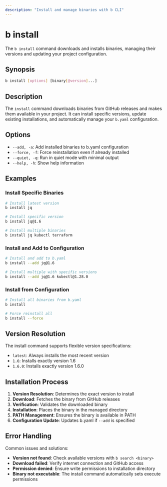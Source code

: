 ```yaml
---
description: "Install and manage binaries with b CLI"
---
```


# b install

The `b install` command downloads and installs binaries, managing their versions and updating your project configuration.

## Synopsis

```bash
b install [options] [binary[@version]...]
```

## Description

The `install` command downloads binaries from GitHub releases and makes them available in your project. It can install specific versions, update existing installations, and automatically manage your `b.yaml` configuration.

## Options

- `--add, -a`: Add installed binaries to b.yaml configuration
- `--force, -f`: Force reinstallation even if already installed
- `--quiet, -q`: Run in quiet mode with minimal output
- `--help, -h`: Show help information

## Examples

### Install Specific Binaries

```bash
# Install latest version
b install jq

# Install specific version
b install jq@1.6

# Install multiple binaries
b install jq kubectl terraform
```

### Install and Add to Configuration

```bash
# Install and add to b.yaml
b install --add jq@1.6

# Install multiple with specific versions
b install --add jq@1.6 kubectl@1.28.0
```

### Install from Configuration

```bash
# Install all binaries from b.yaml
b install

# Force reinstall all
b install --force
```

## Version Resolution

The install command supports flexible version specifications:

- `latest`: Always installs the most recent version
- `1.6`: Installs exactly version 1.6
- `1.6.0`: Installs exactly version 1.6.0

## Installation Process

1. **Version Resolution**: Determines the exact version to install
2. **Download**: Fetches the binary from GitHub releases
3. **Verification**: Validates the downloaded binary
4. **Installation**: Places the binary in the managed directory
5. **PATH Management**: Ensures the binary is available in PATH
6. **Configuration Update**: Updates b.yaml if `--add` is specified

## Error Handling

Common issues and solutions:

- **Version not found**: Check available versions with `b search <binary>`
- **Download failed**: Verify internet connection and GitHub access
- **Permission denied**: Ensure write permissions to installation directory
- **Binary not executable**: The install command automatically sets execute permissions
